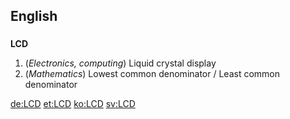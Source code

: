 ==English==

==={{initialism}}===
'''LCD'''

# (''Electronics, computing'') Liquid crystal display
# (''Mathematics'') Lowest common denominator / Least common denominator

[[de:LCD]]
[[et:LCD]]
[[ko:LCD]]
[[sv:LCD]]